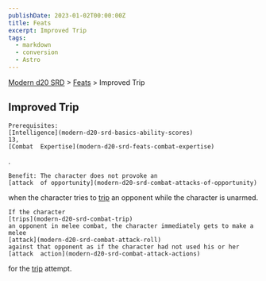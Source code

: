 ```yaml
---
publishDate: 2023-01-02T00:00:00Z
title: Feats
excerpt: Improved Trip
tags:
  - markdown
  - conversion
  - Astro
---
```


[Modern d20 SRD](/#modernD20) > [Feats](modern-d20-srd-feats-index) > Improved Trip

## Improved Trip




    Prerequisites:
    [Intelligence](modern-d20-srd-basics-ability-scores)
    13,
    [Combat  Expertise](modern-d20-srd-feats-combat-expertise)
.

    Benefit: The character does not provoke an
    [attack  of opportunity](modern-d20-srd-combat-attacks-of-opportunity)
when the character tries to
[trip](modern-d20-srd-combat-trip)
an opponent while the character is unarmed.

    If the character
    [trips](modern-d20-srd-combat-trip)
    an opponent in melee combat, the character immediately gets to make a melee
    [attack](modern-d20-srd-combat-attack-roll)
    against that opponent as if the character had not used his or her
    [attack  action](modern-d20-srd-combat-attack-actions)
for the
[trip](modern-d20-srd-combat-trip)
attempt.
